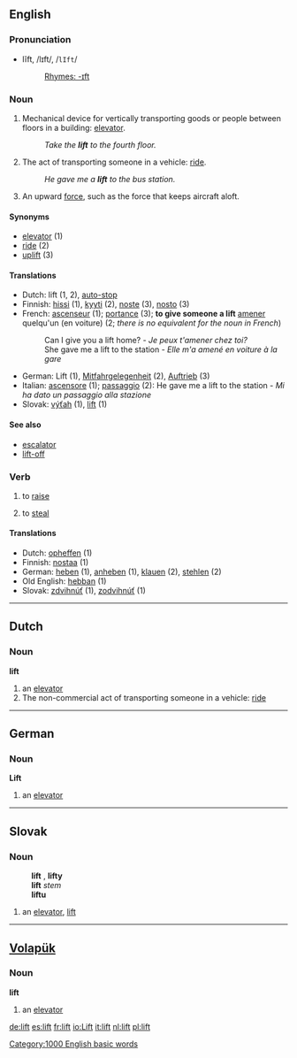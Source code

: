 ==English==

===Pronunciation===
*lĭft, /lɪft/, /<tt>lIft</tt>/
*:[[Rhymes:English:-ɪft|Rhymes: -ɪft]]

===Noun===
{{en-noun-reg}}

# {{UK}} Mechanical device for vertically transporting goods or people between floors in a building: [[elevator]].
#:''Take the '''lift''' to the fourth floor.''
# The act of transporting someone in a vehicle: [[ride]].
#:''He gave me a '''lift''' to the bus station.''
# An upward [[force]], such as the force that keeps aircraft aloft.

====Synonyms====
*[[elevator]] (1)
*[[ride]] (2)
*[[uplift]] (3)

====Translations====
*Dutch: lift {{m}} (1, 2), [[auto-stop]] {{m}}
*Finnish: [[hissi]] (1), [[kyyti]] (2), [[noste]] (3), [[nosto]] (3)
*French: [[ascenseur]] {{m}} (1); [[portance]] {{m}} (3); '''to give someone a lift''' [[amener]] quelqu'un (en voiture) (2; ''there is no equivalent for the noun in French'')
*:Can I give you a lift home? - ''Je peux t'amener chez toi?''
*:She gave me a lift to the station - ''Elle m'a amené en voiture à la gare''
*German: Lift {{m}} (1), [[Mitfahrgelegenheit]] {{f}} (2), [[Auftrieb]] {{m}} (3)
*Italian: [[ascensore]] {{m}} (1); [[passaggio]] {{m}} (2): He gave me a lift to the station - ''Mi ha dato un passaggio alla stazione''
*Slovak: [[výťah]] {{m}} (1), [[lift#Slovak|lift]] {{m}} (1)

====See also====
*[[escalator]]
*[[lift-off]]

===Verb===
{{en-infl-reg-consonant|lift||}}
# to [[raise]] 
# {{slang}} to [[steal]]

====Translations====
*Dutch: [[opheffen]] (1)
*Finnish: [[nostaa]] (1)
*German: [[heben]] (1), [[anheben]] (1), [[klauen]] (2), [[stehlen]] (2)
*Old English: [[hebban]] (1)
*Slovak: [[zdvihnúť]] (1), [[zodvihnúť]] (1)


----

==Dutch==
===Noun===
'''lift''' {{m}}
# an [[elevator]]
# The non-commercial act of transporting someone in a vehicle: [[ride]]

----

==German==
===Noun===
'''Lift''' {{m}}
# an [[elevator]]

----

==Slovak==
===Noun===
:'''lift''' {{m}}, '''lifty''' {{p}}
:'''lift''' ''stem''
:'''liftu''' ''{{gensg}}''
:{{dub}}
# an [[elevator]], [[lift#English|lift]]

----

==[[Volapük]]==
===Noun===
'''lift'''
# an [[elevator]]

[[Category:1000 English basic words]]

[[de:lift]]
[[es:lift]]
[[fr:lift]]
[[io:Lift]]
[[it:lift]]
[[nl:lift]]
[[pl:lift]]